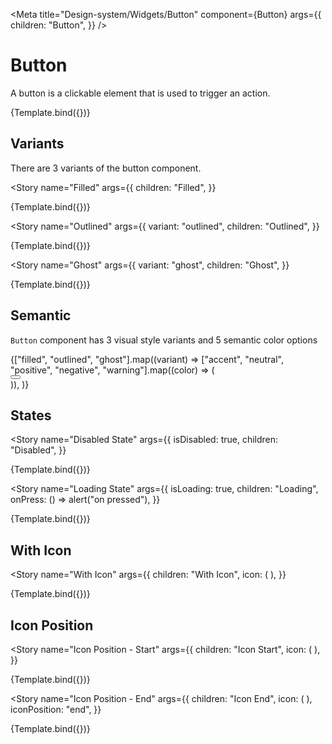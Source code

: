 
<Meta
  title="Design-system/Widgets/Button"
  component={Button}
  args={{
    children: "Button",
  }}
/>


# Button

A button is a clickable element that is used to trigger an action.

<Canvas>
  <Story name="Button">{Template.bind({})}</Story>
</Canvas>

<ArgsTable story="Button" of={Button} />

## Variants

There are 3 variants of the button component.

<Story
  name="Filled"
  args={{
    children: "Filled",
  }}
>
  {Template.bind({})}
</Story>

<Story
  name="Outlined"
  args={{
    variant: "outlined",
    children: "Outlined",
  }}
>
  {Template.bind({})}
</Story>

<Story
  name="Ghost"
  args={{
    variant: "ghost",
    children: "Ghost",
  }}
>
  {Template.bind({})}
</Story>

## Semantic

`Button` component has 3 visual style variants and 5 semantic color options

<Story name="Semantic">
  <div style={{ display: "flex", gap: "10px", flexWrap: "wrap" }}>
    {["filled", "outlined", "ghost"].map((variant) =>
      ["accent", "neutral", "positive", "negative", "warning"].map((color) => (
        <div key={`${variant}-${color}`} style={{ marginBottom: 10 }}>
          <Button variant={variant} color={color} children={color} />
        </div>
      )),
    )}
  </div>
</Story>

## States

<Story
  name="Disabled State"
  args={{
    isDisabled: true,
    children: "Disabled",
  }}
>
  {Template.bind({})}
</Story>

<Story
  name="Loading State"
  args={{
    isLoading: true,
    children: "Loading",
    onPress: () => alert("on pressed"),
  }}
>
  {Template.bind({})}
</Story>

## With Icon

<Story
  name="With Icon"
  args={{
    children: "With Icon",
    icon: (
      <Icon>
        <EmotionHappyLineIcon />
      </Icon>
    ),
  }}
>
  {Template.bind({})}
</Story>

## Icon Position

<Story
  name="Icon Position - Start"
  args={{
    children: "Icon Start",
    icon: (
      <Icon>
        <EmotionHappyLineIcon />
      </Icon>
    ),
  }}
>
  {Template.bind({})}
</Story>

<Story
  name="Icon Position - End"
  args={{
    children: "Icon End",
    icon: (
      <Icon>
        <EmotionHappyLineIcon />
      </Icon>
    ),
    iconPosition: "end",
  }}
>
  {Template.bind({})}
</Story>
